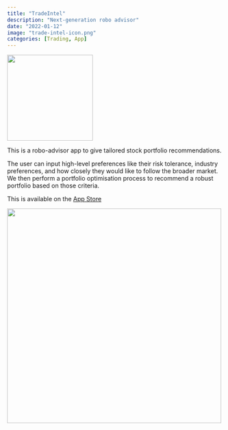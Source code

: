 ```yaml
---
title: "TradeIntel"
description: "Next-generation robo advisor"
date: "2022-01-12"
image: "trade-intel-icon.png"
categories: [Trading, App]
---
```

![](trade-intel-splash-cropped.png){height=200}


This is a robo-advisor app to give tailored stock portfolio recommendations.

The user can input high-level preferences like their risk tolerance, industry preferences, and how closely they would like to follow the broader market.
We then perform a portfolio optimisation process to recommend a robust portfolio based on those criteria.

This is available on the [App Store](https://apps.apple.com/gb/app/tradeintel/id1570837417)

![](trade-intel-example.jpeg){.lightbox height=500}
